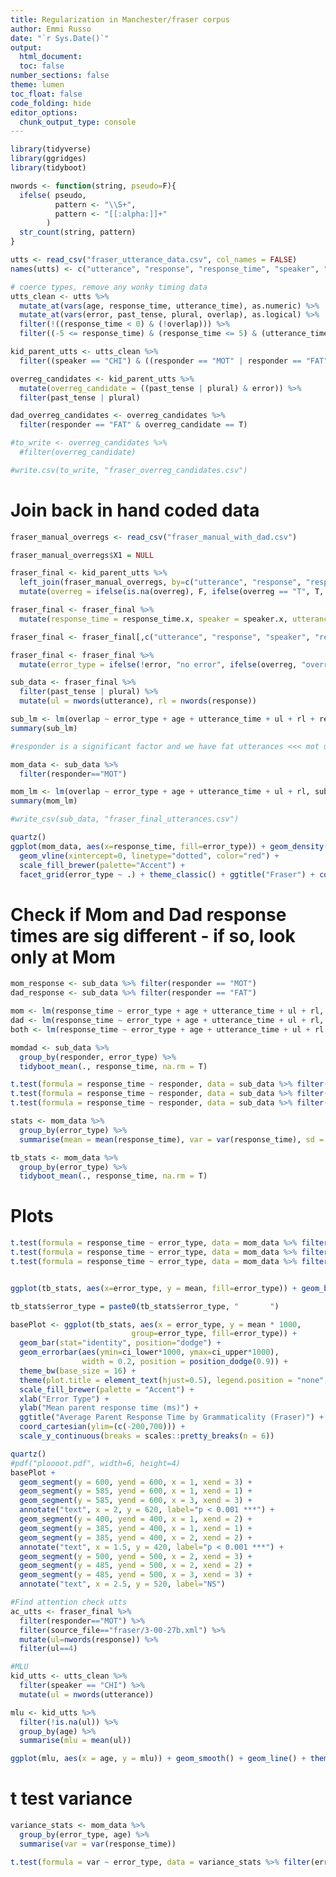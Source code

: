 ```yaml
---
title: Regularization in Manchester/fraser corpus
author: Emmi Russo
date: "`r Sys.Date()`"
output: 
  html_document:
  toc: false
number_sections: false
theme: lumen
toc_float: false
code_folding: hide
editor_options: 
  chunk_output_type: console
---
```


```r
library(tidyverse)
library(ggridges)
library(tidyboot)

nwords <- function(string, pseudo=F){
  ifelse( pseudo, 
          pattern <- "\\S+", 
          pattern <- "[[:alpha:]]+" 
        )
  str_count(string, pattern)
}

utts <- read_csv("fraser_utterance_data.csv", col_names = FALSE)
names(utts) <- c("utterance", "response", "response_time", "speaker", "responder", "utterance_time", "error", "age", "past_tense", "plural", "overlap", "source_file")

# coerce types, remove any wonky timing data
utts_clean <- utts %>%
  mutate_at(vars(age, response_time, utterance_time), as.numeric) %>%
  mutate_at(vars(error, past_tense, plural, overlap), as.logical) %>%
  filter(!((response_time < 0) & (!overlap))) %>%
  filter((-5 <= response_time) & (response_time <= 5) & (utterance_time <= 10))

kid_parent_utts <- utts_clean %>%
  filter((speaker == "CHI") & ((responder == "MOT" | responder == "FAT")))

```

```r

overreg_candidates <- kid_parent_utts %>%
  mutate(overreg_candidate = ((past_tense | plural) & error)) %>%
  filter(past_tense | plural)

dad_overreg_candidates <- overreg_candidates %>%
  filter(responder == "FAT" & overreg_candidate == T)

#to_write <- overreg_candidates %>%
  #filter(overreg_candidate)

#write.csv(to_write, "fraser_overreg_candidates.csv")
```

# Join back in hand coded data
```r
fraser_manual_overregs <- read_csv("fraser_manual_with_dad.csv")

fraser_manual_overregs$X1 = NULL

fraser_final <- kid_parent_utts %>%
  left_join(fraser_manual_overregs, by=c("utterance", "response", "responder")) %>%
  mutate(overreg = ifelse(is.na(overreg), F, ifelse(overreg == "T", T, F)))

fraser_final <- fraser_final %>%
  mutate(response_time = response_time.x, speaker = speaker.x, utterance_time = utterance_time.x, error = error.x, age = age.x, past_tense = past_tense.x, plural = plural.x, overlap = overlap.x, source_file = source_file.x)

fraser_final <- fraser_final[,c("utterance", "response", "speaker", "responder", "error", "age", "response_time", "utterance_time", "past_tense", "plural", "overreg", "overlap", "source_file")]

fraser_final <- fraser_final %>%
  mutate(error_type = ifelse(!error, "no error", ifelse(overreg, "overregularization", "other error")))

sub_data <- fraser_final %>%
  filter(past_tense | plural) %>%
  mutate(ul = nwords(utterance), rl = nwords(response))

sub_lm <- lm(overlap ~ error_type + age + utterance_time + ul + rl + responder, sub_data)
summary(sub_lm)

#responder is a significant factor and we have fat utterances <<< mot utterances - just look at mom

mom_data <- sub_data %>%
  filter(responder=="MOT")

mom_lm <- lm(overlap ~ error_type + age + utterance_time + ul + rl, sub_data)
summary(mom_lm)

#write_csv(sub_data, "fraser_final_utterances.csv")

quartz()
ggplot(mom_data, aes(x=response_time, fill=error_type)) + geom_density(alpha=.6) +
  geom_vline(xintercept=0, linetype="dotted", color="red") +
  scale_fill_brewer(palette="Accent") +
  facet_grid(error_type ~ .) + theme_classic() + ggtitle("Fraser") + coord_cartesian(xlim = c(-2.5, 2.5), ylim = c(0, 3.5)) + xlab("Parent Response Time (s)") + ylab("Density") + theme(legend.position = "none")
```

# Check if Mom and Dad response times are sig different - if so, look only at Mom
```r
mom_response <- sub_data %>% filter(responder == "MOT")
dad_response <- sub_data %>% filter(responder == "FAT")

mom <- lm(response_time ~ error_type + age + utterance_time + ul + rl, mom_response)
dad <- lm(response_time ~ error_type + age + utterance_time + ul + rl, dad_response)
both <- lm(response_time ~ error_type + age + utterance_time + ul + rl + responder, sub_data)

momdad <- sub_data %>%
  group_by(responder, error_type) %>%
  tidyboot_mean(., response_time, na.rm = T)

t.test(formula = response_time ~ responder, data = sub_data %>% filter(error_type == "no error"))
t.test(formula = response_time ~ responder, data = sub_data %>% filter(error_type == "other error"))
t.test(formula = response_time ~ responder, data = sub_data %>% filter(error_type == "overregularization"))
```

```r
stats <- mom_data %>%
  group_by(error_type) %>%
  summarise(mean = mean(response_time), var = var(response_time), sd = sd(response_time), se = sd/sqrt(n()))

tb_stats <- mom_data %>%
  group_by(error_type) %>%
  tidyboot_mean(., response_time, na.rm = T)
```

# Plots
```r
t.test(formula = response_time ~ error_type, data = mom_data %>% filter(error_type == "no error" | error_type == "overregularization"))
t.test(formula = response_time ~ error_type, data = mom_data %>% filter(error_type == "other error" | error_type == "no error"))
t.test(formula = response_time ~ error_type, data = mom_data %>% filter(error_type == "other error" | error_type == "overregularization"))


ggplot(tb_stats, aes(x=error_type, y = mean, fill=error_type)) + geom_bar(stat="identity") + geom_errorbar(aes(ymin=ci_lower, ymax=ci_upper), width = 0.2) + theme_bw()

tb_stats$error_type = paste0(tb_stats$error_type, "       ")

basePlot <- ggplot(tb_stats, aes(x = error_type, y = mean * 1000, 
                           group=error_type, fill=error_type)) + 
  geom_bar(stat="identity", position="dodge") +
  geom_errorbar(aes(ymin=ci_lower*1000, ymax=ci_upper*1000), 
                width = 0.2, position = position_dodge(0.9)) +
  theme_bw(base_size = 16) +
  theme(plot.title = element_text(hjust=0.5), legend.position = "none",panel.background = element_rect(fill = "transparent"), axis.text = element_text(size=16)) +
  scale_fill_brewer(palette = "Accent") +
  xlab("Error Type") +
  ylab("Mean parent response time (ms)") +
  ggtitle("Average Parent Response Time by Grammaticality (Fraser)") +
  coord_cartesian(ylim=(c(-200,700))) +
  scale_y_continuous(breaks = scales::pretty_breaks(n = 6))

quartz()
#pdf("ploooot.pdf", width=6, height=4)
basePlot +
  geom_segment(y = 600, yend = 600, x = 1, xend = 3) +
  geom_segment(y = 585, yend = 600, x = 1, xend = 1) +
  geom_segment(y = 585, yend = 600, x = 3, xend = 3) +
  annotate("text", x = 2, y = 620, label="p < 0.001 ***") +
  geom_segment(y = 400, yend = 400, x = 1, xend = 2) +
  geom_segment(y = 385, yend = 400, x = 1, xend = 1) +
  geom_segment(y = 385, yend = 400, x = 2, xend = 2) +
  annotate("text", x = 1.5, y = 420, label="p < 0.001 ***") +
  geom_segment(y = 500, yend = 500, x = 2, xend = 3) +
  geom_segment(y = 485, yend = 500, x = 2, xend = 2) +
  geom_segment(y = 485, yend = 500, x = 3, xend = 3) +
  annotate("text", x = 2.5, y = 520, label="NS")
```

```r
#Find attention check utts
ac_utts <- fraser_final %>%
  filter(responder=="MOT") %>%
  filter(source_file=="fraser/3-00-27b.xml") %>%
  mutate(ul=nwords(response)) %>%
  filter(ul==4)
```

```r
#MLU
kid_utts <- utts_clean %>%
  filter(speaker == "CHI") %>%
  mutate(ul = nwords(utterance))

mlu <- kid_utts %>%
  filter(!is.na(ul)) %>%
  group_by(age) %>%
  summarise(mlu = mean(ul))

ggplot(mlu, aes(x = age, y = mlu)) + geom_smooth() + geom_line() + theme_classic()
```

# t test variance
```r
variance_stats <- mom_data %>%
  group_by(error_type, age) %>%
  summarise(var = var(response_time))

t.test(formula = var ~ error_type, data = variance_stats %>% filter(error_type == "no error" | error_type == "overregularization"))

```



